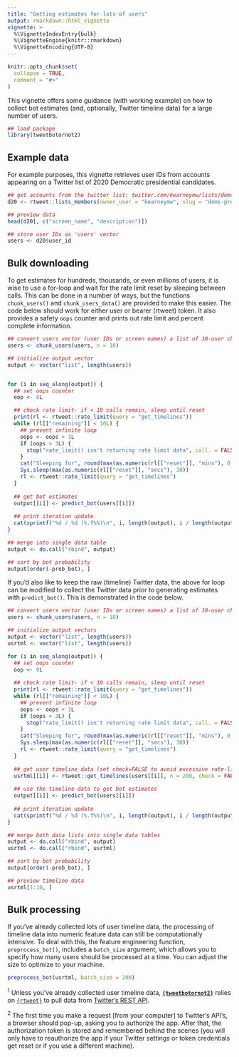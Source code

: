 ```yaml
---
title: "Getting estimates for lots of users"
output: rmarkdown::html_vignette
vignette: >
  %\VignetteIndexEntry{bulk}
  %\VignetteEngine{knitr::rmarkdown}
  %\VignetteEncoding{UTF-8}
---
```


```r
knitr::opts_chunk$set(
  collapse = TRUE,
  comment = "#>"
)
```

This vignette offers some guidance (with working example) on how to collect bot 
estimates (and, optionally, Twitter timeline data) for a large number of users.

```r
## load package
library(tweetbotornot2)
```

## Example data

For example purposes, this vignette retrieves user IDs from accounts appearing
on a Twitter list of 2020 Democratic presidential candidates.

```r
## get accounts from the twitter list: twitter.com/kearneymw/lists/dems-pres-2020
d20 <- rtweet::lists_members(owner_user = "kearneymw", slug = "dems-pres-2020")

## preview data
head(d20[, c("screen_name", "description")])

## store user IDs as 'users' vector
users <- d20$user_id
```

## Bulk downloading

To get estimates for hundreds, thousands, or even millions of users, it is wise 
to use a for-loop and wait for the rate limit reset by sleeping between calls. 
This can be done in a number of ways, but the functions `chunk_users()` and
`chunk_users_data()` are provided to make this easier. The code below should work 
for either user or bearer (rtweet) token. It also provides a safety `oops` counter
and prints out rate limit and percent complete information.

```r
## convert users vector (user IDs or screen names) a list of 10-user chunks
users <- chunk_users(users, n = 10)

## initialize output vector
output <- vector("list", length(users))


for (i in seq_along(output)) {
  ## set oops counter
  oop <- 0L

  ## check rate limit- if < 10 calls remain, sleep until reset
  print(rl <- rtweet::rate_limit(query = "get_timelines"))
  while (rl[["remaining"]] < 10L) {
    ## prevent infinite loop
    oops <- oops + 1L
    if (oops > 3L) {
      stop("rate_limit() isn't returning rate limit data", call. = FALSE)
    }
    cat("Sleeping for", round(max(as.numeric(rl[["reset"]], "mins"), 0.5), 1), "minutes...")
    Sys.sleep(max(as.numeric(rl[["reset"]], "secs"), 30))
    rl <- rtweet::rate_limit(query = "get_timelines")
  }
  
  ## get bot estimates
  output[[i]] <- predict_bot(users[[i]])
  
  ## print iteration update
  cat(sprintf("%d / %d (%.f%%)\n", i, length(output), i / length(output) * 100))
}

## merge into single data table
output <- do.call("rbind", output)

## sort by bot probability
output[order(-prob_bot), ]
```

If you'd also like to keep the raw (timeline) Twitter data, the above for loop
can be modified to collect the Twitter data prior to generating estimates with
`predict_bot()`. This is demonstrated in the code below.

```r
## convert users vector (user IDs or screen names) a list of 10-user chunks
users <- chunk_users(users, n = 10)

## initialize output vectors
output <- vector("list", length(users))
usrtml <- vector("list", length(users))

for (i in seq_along(output)) {
  ## set oops counter
  oop <- 0L
  
  ## check rate limit- if < 10 calls remain, sleep until reset
  print(rl <- rtweet::rate_limit(query = "get_timelines"))
  while (rl[["remaining"]] < 10L) {
    ## prevent infinite loop
    oops <- oops + 1L
    if (oops > 3L) {
      stop("rate_limit() isn't returning rate limit data", call. = FALSE)
    }
    cat("Sleeping for", round(max(as.numeric(rl[["reset"]], "mins"), 0.5), 1), "minutes...")
    Sys.sleep(max(as.numeric(rl[["reset"]], "secs"), 30))
    rl <- rtweet::rate_limit(query = "get_timelines")
  }
  
  ## get user timeline data (set check=FALSE to avoid excessive rate-limit calls)
  usrtml[[i]] <- rtweet::get_timelines(users[[i]], n = 200, check = FALSE)
  
  ## use the timeline data to get bot estimates
  output[[i]] <- predict_bot(users[[i]])
  
  ## print iteration update
  cat(sprintf("%d / %d (%.f%%)\n", i, length(output), i / length(output) * 100))
}

## merge both data lists into single data tables
output <- do.call("rbind", output)
usrtml <- do.call("rbind", usrtml)

## sort by bot probability
output[order(-prob_bot), ]

## preview timeline data
usrtml[1:10, ]
```


## Bulk processing

If you've already collected lots of user timeline data, the processing of timeline
data into numeric feature data can still be computationally intensive. To deal 
with this, the feature engineering function, `preprocess_bot()`, includes a 
`batch_size` argument, which allows you to specify how many users should be
processed at a time. You can adjust the size to optimize to your machine.

```r
preprocess_bot(usrtml, batch_size = 200)
```


<sup>1</sup> Unless you've already collected user timeline data, **[`{tweetbotornot2}`](tweetbotornot2.mikewk.com)** 
relies on [`{rtweet}`](https://rtweet.info) to pull data from [Twitter's REST API](https://developer.twitter.com/en/docs).

<sup>2</sup> The first time you make a request [from your computer] to Twitter's API's, a 
browser should pop-up, asking you to authorize the app. After that, the
authorization token is stored and remembered behind the scenes (you will only 
have to reauthorize the app if your Twitter settings or token credentials get 
reset or if you use a different machine).
